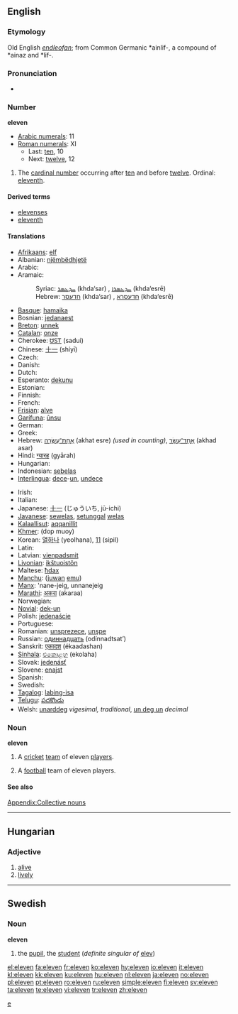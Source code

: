 {{wikipedia}}
==English==

===Etymology===
Old English ''[[endleofan]]''; from Common Germanic *ainlif-, a compound of *ainaz and *lif-.

===Pronunciation===
* {{audio|en-us-eleven.ogg|Audio (US)}}

===Number===
'''eleven'''

* [[w:Arabic numerals|Arabic numerals]]: 11
* [[w:Roman numerals|Roman numerals]]: XI
** Last: [[ten]], 10
** Next: [[twelve]], 12

# The [[cardinal number]] occurring after [[ten]] and before [[twelve]]. Ordinal: [[eleventh]].

====Derived terms====
* [[elevenses]]
* [[eleventh]]

====Translations====
{{trans-top|the cardinal number occurring after ten and before twelve}}
* [[Afrikaans]]: [[elf]]
* Albanian: [[njëmbëdhjetë]]
* Arabic: {{Arab|[[احدى عشر]]}} {{unicode|(’éħda ʕáshar)}}
* Aramaic:
*: Syriac: [[ܚܕܥܣܪ]] (khda‘sar) {{m}}, [[ܚܕܥܣܪܐ]] (khda‘esrē) {{f}}
*: Hebrew: [[חדעסר]] (khda‘sar) {{m}}, [[חדעסרא]] (khda‘esrē) {{f}}
* [[Basque]]: [[hamaika]]
* Bosnian: [[jedanaest]]
* [[Breton]]: [[unnek]]
* [[Catalan]]: [[onze]]
* Cherokee: [[ᏌᏚᎢ]] (sadui)
* Chinese: [[十一]] (shíyī)
* Czech: {{t-|cs|jedenáct}}
* Danish: {{t+|da|elleve}}
* Dutch: {{t+|nl|elf}}
* Esperanto: [[dekunu]]
* Estonian: {{t-|et|üksteist}}
* Finnish: {{t+|fi|yksitoista}}
* French: {{t+|fr|onze}}
* [[Frisian]]: [[alve]]
* [[Garífuna]]: [[ûnsu]]
* German: {{t+|de|elf}}
* Greek: {{t+|el|έντεκα|tr=éndeka|sc=Grek}}
* Hebrew: [[אחת עשרה|אַחַת־עֶשְׂרֵה]] (akhat esre) {{f}} ''(used in counting)'', [[אחד עשר|אַחַד־עָשָׂר]] (akhad asar) {{m}}
* Hindi: [[ग्यारह]] (gyārah)
* Hungarian: {{t+|hu|tizenegy}}
* Indonesian: [[sebelas]]
* [[Interlingua]]: [[dece]]-[[un]], [[undece]]
{{trans-mid}}
* Irish: {{t|ga|aon déag|xs=Irish}}
* Italian: {{t+|it|undici}}
* Japanese: [[十一]] (じゅういち, jū-ichi)
* [[Javanese]]: [[sewelas]], [[setunggal]] [[welas]]
* [[Kalaallisut]]: [[aqqanillit]]
* [[Khmer]]: {{Khmr|[[ដប់‌មួយ]]}} (dop muoy)
* Korean: [[열하나]] (yeolhana), [[11]] (sipil)
* Latin: {{t-|la|undecem}}
* Latvian: [[vienpadsmit]]
* [[Livonian]]: [[ikštuoistõn]]
* Maltese: [[ħdax]]
* [[Manchu]]: ([[juwan]] [[emu]])
* [[Manx]]: 'nane-jeig, unnanejeig
* [[Marathi]]: [[अकरा]] (akaraa)
* Norwegian: {{t+|no|elleve}}
* [[Novial]]: [[dek-un]]
* Polish: [[jedenaście]]
* Portuguese: {{t+|pt|onze}}
* Romanian: [[unsprezece]], [[unşpe]] {{italbrac|informal}}
* Russian: [[одиннадцать]] (odínnadtsat’)
* Sanskrit: [[एकादश]] (ékaadashan)
* [[Sinhala]]: [[එකොළහ]] (ekolaha)
* Slovak: [[jedenásť]]
* Slovene: [[enajst]]
* Spanish: {{t+|es|once}}
* Swedish: {{t+|sv|elva}}
* [[Tagalog]]: [[labing-isa]]
* [[Telugu]]: [[పదకొండు]]
* Welsh: [[unarddeg]] ''vigesimal, traditional'', [[un deg un]] ''decimal''
{{trans-bottom}}

===Noun===
'''eleven'''

# {{cricket}} A [[cricket]] [[team]] of eleven [[player]]s.
# {{football}} A [[football]] team of eleven players.

====See also====
[[Appendix:Collective nouns]]

----

==Hungarian==

===Adjective===
{{hu-adj|ebb}}

# [[alive]]
# [[lively]]

----

==Swedish==

===Noun===
'''eleven'''

# the [[pupil]], the [[student]] (''definite singular of'' [[elev]])

[[Category:Cardinal numbers|e]]

[[el:eleven]]
[[fa:eleven]]
[[fr:eleven]]
[[ko:eleven]]
[[hy:eleven]]
[[io:eleven]]
[[it:eleven]]
[[kl:eleven]]
[[kk:eleven]]
[[ku:eleven]]
[[hu:eleven]]
[[nl:eleven]]
[[ja:eleven]]
[[no:eleven]]
[[pl:eleven]]
[[pt:eleven]]
[[ro:eleven]]
[[ru:eleven]]
[[simple:eleven]]
[[fi:eleven]]
[[sv:eleven]]
[[ta:eleven]]
[[te:eleven]]
[[vi:eleven]]
[[tr:eleven]]
[[zh:eleven]]